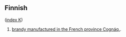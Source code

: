 ==Finnish==
([[Wiktionary:Finnish_index_k|index K]])

# [[brandy manufactured in the French province Cognáq.]].